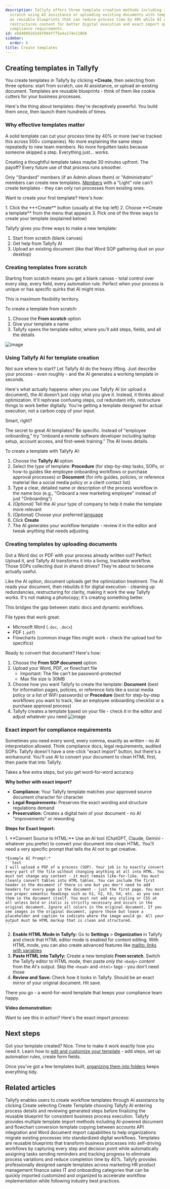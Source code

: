 ```yaml
---
description: Tallyfy offers three template creation methods including starting from
  scratch using AI assistance or uploading existing documents with templates serving
  as reusable blueprints that can reduce process time by 40% while AI optimization
  restructures content for better digital execution and exact import options preserve
  compliance requirements.
id: e8d40092d1d4f094ff75e4a174e11868
sidebar:
  order: 6
title: Create templates
---
```



## Creating templates in Tallyfy

You create templates in Tallyfy by clicking **+Create**, then selecting from three options: start from scratch, use AI assistance, or upload an existing document. Templates are reusable blueprints - think of them like cookie cutters for your business processes.

Here's the thing about templates: they're deceptively powerful. You build them once, then launch them hundreds of times.

### Why effective templates matter

A solid template can cut your process time by 40% or more (we've tracked this across 500+ companies). No more explaining the same steps repeatedly to new team members. No more forgotten tasks because someone skipped a step. Everything just... works.

Creating a thoughtful template takes maybe 30 minutes upfront. The payoff? Every future use of that process runs smoother.

Only "Standard" members (if an Admin allows them) or "Administrator" members can create new templates. [Members](/products/pro/documenting/members/) with a "Light" role can't create templates - they can only run processes from existing ones.

Want to create your first template? Here's how:

<Steps>
1. Click the **+Create** button (usually at the top left)
2. Choose **Create a template** from the menu that appears
3. Pick one of the three ways to create your template (explained below)
</Steps>

Tallyfy gives you three ways to make a new template:

1. Start from scratch (blank canvas)
2. Get help from Tallyfy AI
3. Upload an existing document (like that Word SOP gathering dust on your desktop)

### Creating templates from scratch

Starting from scratch means you get a blank canvas - total control over every step, every field, every automation rule. Perfect when your process is unique or has specific quirks that AI might miss.

This is maximum flexibility territory.

To create a template from scratch:
<Steps>
1. Choose the **From scratch** option
2. Give your template a name
3. Tallyfy opens the template editor, where you'll add steps, fields, and all the details
</Steps>

![image](https://screenshots.tallyfy.com/tallyfy%2Fpro%2Fdesktop-light-create-template-scratch.png)

### Using Tallyfy AI for template creation

Not sure where to start? Let Tallyfy AI do the heavy lifting. Just describe your process - even roughly - and the AI generates a working template in seconds.

Here's what actually happens: when you use Tallyfy AI (or upload a document), the AI doesn't just copy what you give it. Instead, it thinks about optimization. It'll rephrase confusing steps, cut redundant info, restructure things to work better digitally. You're getting a template designed for actual execution, not a carbon copy of your input.

Smart, right?

The secret to great AI templates? Be specific. Instead of "employee onboarding," try "onboard a remote software developer including laptop setup, account access, and first-week training." The AI loves details.

To create a template with Tallyfy AI:
<Steps>
1. Choose the **Tallyfy AI** option
2. Select the *type* of template: **Procedure** (for step-by-step tasks, SOPs, or how-to guides like employee onboarding workflows or purchase approval processes) or **Document** (for info guides, policies, or reference material like a social media policy or a client contact list)
3. Type a clear, detailed name or description of the process workflow in the name box (e.g., "Onboard a new marketing employee" instead of just "Onboarding")
4. *(Optional)* Tell the AI your type of company to help it make the template more relevant
5. *(Optional)* Choose your preferred [language](/products/pro/miscellaneous/how-can-i-translate-content-in-tallyfy/)
6. Click **Create**
7. The AI generates your workflow template - review it in the editor and tweak anything that needs adjusting
</Steps>

### Creating templates by uploading documents

Got a Word doc or PDF with your process already written out? Perfect. Upload it, and Tallyfy AI transforms it into a living, trackable workflow. Those SOPs collecting dust in shared drives? They're about to become actually useful.

Like the AI option, document uploads get the optimization treatment. The AI reads your document, then rebuilds it for digital execution - cleaning up redundancies, restructuring for clarity, making it work the way Tallyfy works. It's not making a photocopy; it's creating something better.

This bridges the gap between static docs and dynamic workflows.

File types that work great:
- Microsoft Word (`.doc`, `.docx`)
- PDF (`.pdf`)  
- Flowcharts (common image files might work - check the upload tool for specifics)

Ready to convert that document? Here's how:
<Steps>
1. Choose the **From SOP document** option
2. Upload your Word, PDF, or flowchart file
   * Important: The file can't be password-protected
   * Max file size is 30MB
3. Choose how you want Tallyfy to create the template: **Document** (best for information pages, policies, or reference lists like a social media policy or a list of WiFi passwords) or **Procedure** (best for step-by-step workflows you want to track, like an employee onboarding checklist or a purchase approval process)
4. Tallyfy creates a template based on your file - check it in the editor and adjust whatever you need
![image](https://screenshots.tallyfy.com/tallyfy%2Fpro%2Fdesktop-light-create-from-sop.png)
</Steps>

### Exact import for compliance requirements

Sometimes you need every word, every comma, exactly as written - no AI interpretation allowed. Think compliance docs, legal requirements, audited SOPs. Tallyfy doesn't have a one-click "exact import" button, but there's a workaround. You'll use AI to convert your document to clean HTML first, then paste that into Tallyfy.

Takes a few extra steps, but you get word-for-word accuracy.

**Why bother with exact import?**

-   **Compliance:** Your Tallyfy template matches your approved source document character for character
-   **Legal Requirements:** Preserves the exact wording and structure regulations demand
-   **Preservation:** Creates a digital twin of your document - no AI "improvements" or rewording

**Steps for Exact Import:**

<Steps>
1.  **Convert Source to HTML:** Use an AI tool (ChatGPT, Claude, Gemini - whatever you prefer) to convert your document into clean HTML. You'll need a very specific prompt that tells the AI not to get creative.

    *Example AI Prompt:*
    ```text
    I will upload a PDF of a process (SOP). Your job is to exactly convert every part of the file without changing anything at all into HTML. You must not change any content - it must remain like-for-like. You must cleanly convert tables into HTML tables. You can include the first header in the document if there is one but you don't need to add headers for every page in the document - just the first page. You must use proper semantic headings such as h1, h2, h3, h4, etc. as you see them in the document itself. You must not add any styling or CSS at all unless bold or italic is strictly necessary and occurs in the original document. Ignore all colors in the original document. If you see images in the original document, ignore those but leave a placeholder and caption to indicate where the image would go. All your output must be HTML markup that is clean and structured.
    ```
2.  **Enable HTML Mode in Tallyfy:** Go to **Settings** > **Organization** in Tallyfy and check that HTML editor mode is enabled for content editing. With HTML mode, you can also create advanced features like [mailto: links with variables](/products/pro/tracking-and-tasks/tasks/edit-task/how-can-i-use-tallyfys-rich-text-editor-for-tasks/#how-can-i-create-one-click-email-links-using-html-mode)
3.  **Paste HTML into Tallyfy:** Create a new template **From scratch**. Switch the Tallyfy editor to HTML mode, then paste *only the `<body>` content* from the AI's output. Skip the `<head>` and `<html>` tags - you don't need those
4.  **Review and Save:** Check how it looks in Tallyfy. Should be an exact mirror of your original document. Hit save.
</Steps>

There you go - a word-for-word template that keeps your compliance team happy.

**Video demonstration:**

Want to see this in action? Here's the exact import process:

<lite-vimeo videoid="1081695862"></lite-vimeo>

## Next steps

Got your template created? Nice. Time to make it work exactly how you need it. Learn how to [edit and customize your template](/products/pro/documenting/templates/edit-templates/) - add steps, set up automation rules, create form fields. 

Once you've got a few templates built, [organizing them into folders](/products/pro/documenting/templates/organize-templates-into-folders/) keeps everything tidy.


## Related articles
<CardGrid>
<LinkTitleCard header="<b>Tutorials > Create your first template</b>" href="/products/pro/tutorials/your-first-template/" > Tallyfy enables users to create workflow templates through AI assistance by clicking Create selecting Create Template choosing Tallyfy AI entering process details and reviewing generated steps before finalizing the reusable blueprint for consistent business process execution. </LinkTitleCard>
<LinkTitleCard header="<b>Templates > Import a template</b>" href="/products/pro/documenting/templates/import-feature/" > Tallyfy provides multiple template import methods including AI-powered document and flowchart conversion template copying between accounts API integration and Word document import capabilities to help organizations migrate existing processes into standardized digital workflows. </LinkTitleCard>
<LinkTitleCard header="<b>Documenting > Templates</b>" href="/products/pro/documenting/templates/" > Templates are reusable blueprints that transform business processes into self-driving workflows by capturing every step and decision point while automatically assigning tasks sending reminders and tracking progress to eliminate process variations and reduce completion time by 40%. </LinkTitleCard>
<LinkTitleCard header="<b>Templates > Sample templates</b>" href="/products/pro/documenting/templates/how-can-i-access-tallyfys-sample-templates/" > Tallyfy provides professionally designed sample templates across marketing HR product management finance sales IT and onboarding categories that can be quickly imported customized and organized to accelerate workflow implementation while following industry best practices. </LinkTitleCard>
</CardGrid>